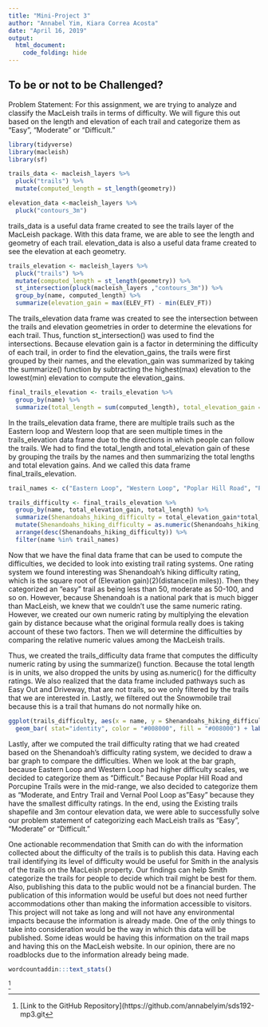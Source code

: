 ```yaml
---
title: "Mini-Project 3"
author: "Annabel Yim, Kiara Correa Acosta"
date: "April 16, 2019"
output:
  html_document:
    code_folding: hide
---
```


## To be or not to be Challenged?

Problem Statement: For this assignment, we are trying to analyze and classify the MacLeish trails in terms of difficulty. We will figure this out based on the length and elevation of each trail and categorize them as "Easy", "Moderate" or "Difficult."

```r
library(tidyverse)
library(macleish)
library(sf)
```

```r
trails_data <- macleish_layers %>%
  pluck("trails") %>%
  mutate(computed_length = st_length(geometry))

elevation_data <-macleish_layers %>%
  pluck("contours_3m") 
```
trails_data is a useful data frame created to see the trails layer of the MacLeish package. With this data frame, we are able to see the length and geometry of each trail. elevation_data is also a useful data frame created to see the elevation at each geometry. 

```r
trails_elevation <- macleish_layers %>%
  pluck("trails") %>%
  mutate(computed_length = st_length(geometry)) %>%
  st_intersection(pluck(macleish_layers ,"contours_3m")) %>%
  group_by(name, computed_length) %>%
  summarize(elevation_gain = max(ELEV_FT) - min(ELEV_FT)) 
```
The trails_elevation data frame was created to see the intersection between the trails and elevation geometries in order to determine the elevations for each trail. Thus, function st_intersection() was used to find the intersections. Because elevation gain is a factor in determining the difficulty of each trail, in order to find the elevation_gains, the trails were first grouped by their names, and the elevation_gain was summarized by taking the summarize() function by subtracting the highest(max) elevation to the lowest(min) elevation to compute the elevation_gains. 

```r
final_trails_elevation <- trails_elevation %>%
  group_by(name) %>%
  summarize(total_length = sum(computed_length), total_elevation_gain = sum(elevation_gain))
```
In the trails_elevation data frame, there are multiple trails such as the Eastern loop and Western loop that are seen multiple times in the trails_elevation data frame due to the directions in which people can follow the trails. We had to find the total_length and total_elevation gain of these by grouping the trails by the names and then summarizing the total lengths and total elevation gains. And we called this data frame final_trails_elevation.

```r
trail_names <- c("Eastern Loop", "Western Loop", "Poplar Hill Road", "Porcupine Trail", "Vernal Pool Loop", "entry trail")

trails_difficulty <- final_trails_elevation %>%
  group_by(name, total_elevation_gain, total_length) %>%
  summarize(Shenandoahs_hiking_difficulty = total_elevation_gain*total_length) %>%
  mutate(Shenandoahs_hiking_difficulty = as.numeric(Shenandoahs_hiking_difficulty)) %>%
  arrange(desc(Shenandoahs_hiking_difficulty)) %>%
  filter(name %in% trail_names) 
```
Now that we have the final data frame that can be used to compute the difficulties, we decided to look into existing trail rating systems. One rating system we found interesting was Shenandoah’s hiking difficulty rating, which is the square root of (Elevation gain)(2)(distance(in miles)). Then they categorized an “easy” trail as being less than 50, moderate as 50-100, and so on. However, because Shenandoah is a national park that is much bigger than MacLeish, we knew that we couldn’t use the same numeric rating. However, we created our own numeric rating by multiplying the elevation gain by distance because what the original formula really does is taking account of these two factors. Then we will determine the difficulties by comparing the relative numeric values among the MacLeish trails. 

Thus, we created the trails_difficulty data frame that computes the difficulty numeric rating by using the summarize() function. Because the total length is in units, we also dropped the units by using as.numeric() for the difficulty ratings. We also realized that the data frame included pathways such as Easy Out and Driveway, that are not trails, so we only filtered by the trails that we are interested in. Lastly, we filtered out the Snowmobile trail because this is a trail that humans do not normally hike on.

```r
ggplot(trails_difficulty, aes(x = name, y = Shenandoahs_hiking_difficulty)) +
  geom_bar( stat="identity", color = "#008000", fill = "#008000") + labs(x = "trail names", y = "difficulty (hundred thousands)", title = "Difficulties of Trails") +scale_y_continuous(breaks = c(0e+00, 1e+05, 2e+05, 3e+05), label = c("0", "1", "2", "3")) + theme(panel.grid.major = element_blank(), panel.grid.minor = element_blank())
```

Lastly, after we computed the trail difficulty rating that we had created based on the Shenandoah's difficulty rating system, we decided to draw a bar graph to compare the difficulties. When we look at the bar graph, because Eastern Loop and Western Loop had higher difficulty scales, we decided to categorize them as “Difficult.” Because Poplar Hill Road and Porcupine Trails were in the mid-range, we also decided to categorize them as “Moderate, and Entry Trail and Vernal Pool Loop as "Easy" because they have the smallest difficulty ratings. In the end, using the Existing trails shapefile and 3m contour elevation data, we were able to successfully solve our problem statement of categorizing each MacLeish trails as "Easy", "Moderate" or "Difficult."

One actionable recommendation that Smith can do with the information collected about the difficulty of the trails is to publish this data. Having each trail identifying its level of difficulty would be useful for Smith in the analysis of the trails on the MacLeish property. Our findings can help Smith categorize the trails for people to decide which trail might be best for them. Also, publishing this data to the public would not be a financial burden. The publication of this information would be useful but does not need further accommodations other than making the information accessible to visitors. This project will not take as long and will not have any environmental impacts because the information is already made. One of the only things to take into consideration would be the way in which this data will be published. Some ideas would be having this information on the trail maps and having this on the MacLeish website. In our opinion, there are no roadblocks due to the information already being made. 


```r
wordcountaddin:::text_stats()
```

^[[Link to the GitHub Repository](https://github.com/annabelyim/sds192-mp3.git]


